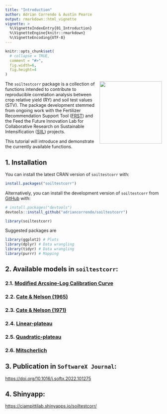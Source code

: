 ```yaml
---
title: "Introduction"
author: Adrian Correndo & Austin Pearce 
output: rmarkdown::html_vignette
vignette: >
  %\VignetteIndexEntry{01_Introduction}
  %\VignetteEngine{knitr::rmarkdown}
  %\VignetteEncoding{UTF-8}
---
```


```r
knitr::opts_chunk$set(
  # collapse = TRUE,
  comment = "#>",
  fig.width=6, 
  fig.height=4
)
```

<img src="../man/figures/soiltestcorr_logo.png" align="right" height="200" style="float:right; height:200px;">

The `soiltestcorr` package is a collection of functions intended to contribute to reproducible correlation analysis between crop relative yield (RY) and soil test values (STV). The package development stemmed from ongoing work with the Fertilizer Recommendation Support Tool ([FRST](https://soiltestfrst.org/)) and the Feed the Future Innovation Lab for Collaborative Research on Sustainable Intensification ([SIIL](https://www.siildigitalagconsortium.com/)) projects. <br/> 

This tutorial will introduce and demonstrate the currently available functions. <br/>

## 1. Installation

You can install the latest CRAN version of `soiltestcorr` with: <br/>

``` r
install.packages("soiltestcorr")
```

Alternatively, you can install the development version of `soiltestcorr` from [GitHub](https://github.com/adriancorrendo/soiltestcorr) with:

``` r
# install.packages("devtools")
devtools::install_github("adriancorrendo/soiltestcorr")
```

```r
library(soiltestcorr)
```

Suggested packages are
```r
library(ggplot2) # Plots
library(dplyr) # Data wrangling
library(tidyr) # Data wrangling
library(purrr) # Mapping

```

## 2. Available models in `soiltestcorr`: <br/>

### 2.1. [Modified Arcsine-Log Calibration Curve](https://adriancorrendo.github.io/soiltestcorr/articles/mod_alcc_tutorial.html) <br/>

### 2.2. [Cate & Nelson (1965)](https://adriancorrendo.github.io/soiltestcorr/articles/cate_nelson_1965_tutorial.html) <br/>

### 2.3. [Cate & Nelson (1971)](https://adriancorrendo.github.io/soiltestcorr/articles/cate_nelson_1971_tutorial.html) <br/>

### 2.4. [Linear-plateau](https://adriancorrendo.github.io/soiltestcorr/articles/linear_plateau_tutorial.html) <br/>

### 2.5. [Quadratic-plateau](https://adriancorrendo.github.io/soiltestcorr/articles/quadratic_plateau_tutorial.html) <br/>

### 2.6. [Mitscherlich](https://adriancorrendo.github.io/soiltestcorr/articles/mitscherlich_tutorial.html) <br/>


## 3. Publication in `SoftwareX Journal`: <br/>

[https://doi.org/10.1016/j.softx.2022.101275](https://doi.org/10.1016/j.softx.2022.101275) <br/>

## 4. Shinyapp: <br/>

[https://ciampittilab.shinyapps.io/soiltestcorr/](https://ciampittilab.shinyapps.io/soiltestcorr/) <br/>
